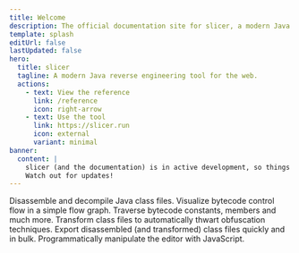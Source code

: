```yaml
---
title: Welcome
description: The official documentation site for slicer, a modern Java reverse engineering tool for the web.
template: splash
editUrl: false
lastUpdated: false
hero:
  title: slicer
  tagline: A modern Java reverse engineering tool for the web.
  actions:
    - text: View the reference
      link: /reference
      icon: right-arrow
    - text: Use the tool
      link: https://slicer.run
      icon: external
      variant: minimal
banner:
  content: |
    slicer (and the documentation) is in active development, so things might be missing.
    Watch out for updates!
---
```



<CardGrid>
  <Card title="Disassembly" icon="pencil">
    Disassemble and decompile Java class files.
  </Card>
  <Card title="Control flow visualization" icon="random">
    Visualize bytecode control flow in a simple flow graph.
  </Card>
  <Card title="Search" icon="magnifier">
    Traverse bytecode constants, members and much more.
  </Card>
  <Card title="Transformers" icon="puzzle">
    Transform class files to automatically thwart obfuscation techniques.
  </Card>
  <Card title="Export" icon="download">
    Export disassembled (and transformed) class files quickly and in bulk.
  </Card>
  <Card title="Scripting API" icon="setting">
    Programmatically manipulate the editor with JavaScript.
  </Card>
</CardGrid>
